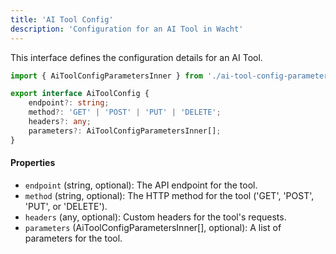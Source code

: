 ```yaml
---
title: 'AI Tool Config'
description: 'Configuration for an AI Tool in Wacht'
---
```


This interface defines the configuration details for an AI Tool.

```typescript
import { AiToolConfigParametersInner } from './ai-tool-config-parameters-inner';

export interface AiToolConfig {
    endpoint?: string;
    method?: 'GET' | 'POST' | 'PUT' | 'DELETE';
    headers?: any;
    parameters?: AiToolConfigParametersInner[];
}
```

#### Properties

- `endpoint` (string, optional): The API endpoint for the tool.
- `method` (string, optional): The HTTP method for the tool ('GET', 'POST', 'PUT', or 'DELETE').
- `headers` (any, optional): Custom headers for the tool's requests.
- `parameters` (AiToolConfigParametersInner[], optional): A list of parameters for the tool.
